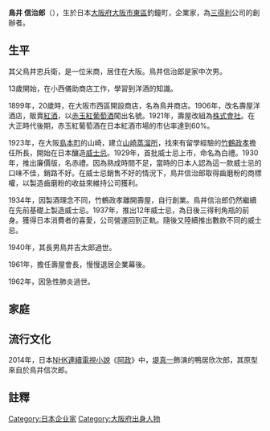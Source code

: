 {{Unreferenced|time=2021-11-19T02:52:38+00:00}}
'''鳥井 信治郎'''（{{bd|1879年|1月30日|1962年|2月20日|}}），生於日本[[大阪府|大阪府]][[大阪市|大阪市]][[東區_(大阪市)|東區]]釣鐘町，企業家，為[[三得利|三得利]]公司的創辦者。

==生平==
其父鳥井忠兵衛，是一位米商，居住在大阪。鳥井信治郎是家中次男。

13歲開始，在小西儀助商店工作，學習到洋酒的知識。

1899年，20歲時，在大阪市西區開設商店，名為鳥井商店。1906年，改名壽屋洋酒店，販賣[[紅酒|紅酒]]，以[[赤玉紅葡萄酒|赤玉紅葡萄酒]]闖出名號。1921年，壽屋改組為[[株式會社|株式會社]]。在大正時代後期，赤玉紅葡萄酒在日本紅酒市場的市佔率達到60%。

1923年，在大阪[[島本町|島本町]]的山崎，建立[[山崎蒸溜所|山崎蒸溜所]]，找來有留學經驗的[[竹鶴政孝|竹鶴政孝]]擔任所長，開始在日本釀造[[威士忌|威士忌]]。1929年，首批威士忌上市，命名為白禮。1930年，推出廉價版，名赤禮。因為熟成時間不足，當時的日本人認為這一款威士忌的口味不佳，銷路不好。在威士忌銷售不好的情況下，鳥井信治郎取得齒磨粉的商標權，以製造齒磨粉的收益來維持公司獲利。

1934年，因製酒理念不同，竹鶴政孝離開壽屋，自行創業。鳥井信治郎仍然繼續在先前基礎上製造威士忌。1937年，推出12年威士忌，為日後三得利角瓶的前身。獲得日本消費者的喜愛，公司營運回到正軌。隨後又陸續推出數款不同的威士忌。

1940年，其長男鳥井吉太郎過世。

1961年，擔任壽屋會長，慢慢退居企業幕後。

1962年，因急性肺炎過世。

==家庭==
==流行文化==
2014年，日本[[NHK|NHK]][[連續電視小說|連續電視小說]]《[[阿政|阿政]]》中，[[堤真一|堤真一]]飾演的鴨居欣次郎，其原型來自於鳥井信次郎。

==註釋==
{{reflist}}

{{DEFAULTSORT:torii shinjirou}}
[[Category:日本企业家|Category:日本企业家]]
[[Category:大阪府出身人物|Category:大阪府出身人物]]